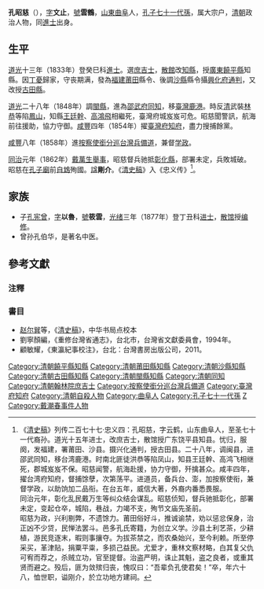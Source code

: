 {{明清人物信息框
| 姓名 = 孔昭慈
| 原名 =
| 圖片名稱= 
| 圖片大小 = 220px
| 圖片說明 = 
| 最高職務 = 按察使銜分巡臺灣兵備道兼督學政
| 國家 = 大清
| 爵位 =
| 籍貫 = [[山東|山東]][[曲阜縣|曲阜縣]]
| 族裔 = 漢族
| 旗籍 = 
| 字號 = 字文止，號雲鶴
| 室名 = 
| 諡號 = 
| 出生日期 = [[乾隆|乾隆]]六十年（1795年）
| 出生地點 = [[山東|山東]][[兗州府|兗州府]][[曲阜縣|曲阜縣]]
| 逝世日期 = [[同治|同治]]二年（1862年）
| 逝世地點 = [[福建|福建]][[臺灣府|臺灣府]][[彰化縣_(清朝)|彰化縣]]
| 墓葬 =
| 配偶 =
| 親屬 = [[孔憲曾|孔憲曾]]（子）<br />孔伯華（曾孫）
| 出身 = 
*道光十三年癸巳科同進士出身
| 經歷 = 
| 著作 =
}}

'''孔昭慈'''（{{bd|1795年||1862年||catIdx=K孔}}），[[表字|字]]'''文止'''，[[號|號]]'''雲鶴'''，[[山東|山東]][[曲阜|曲阜]]人，[[孔子|孔子]][[孔子世家|七十一代孫]]，属大宗户，[[清朝|清朝]]政治人物，同[[進士|進士]]出身。

==生平==
[[道光|道光]]十三年（1833年）登癸巳科[[進士|進士]]。選[[庶吉士|庶吉士]]，[[散館|散館]]改[[知縣|知縣]]，授[[廣東|廣東]][[饒平縣|饒平縣]]知縣。因[[丁憂|丁憂]]歸家，守丧期满，發為[[福建|福建]][[莆田縣|莆田]]縣令、後調[[沙縣|沙縣]]縣令攝[[興化府|興化府]][[通判|通判]]，又改授[[古田縣|古田縣]]。

[[道光|道光]]二十八年（1848年）調[[閩縣|閩縣]]，進為[[邵武府|邵武府]][[同知|同知]]，移[[臺灣|臺灣]][[鹿港|鹿港]]。時反[[清|清]]武裝[[林恭|林恭]]等陷[[鳳山縣_(台灣)|鳳山]]，知縣[[王廷幹|王廷幹]]、[[高鴻飛|高鴻飛]]相繼死，臺灣府城岌岌可危。昭慈聞警訊，航海前往援助，協力守御。[[咸豐|咸豐]]四年（1854年）擢[[臺灣府知府|臺灣府知府]]，盡力搜捕餘黨。

[[咸豐|咸豐]]八年（1858年）進[[按察使銜分巡台灣兵備道|按察使銜分巡台灣兵備道]]，兼督[[学政|学政]]。

[[同治|同治]]元年（1862年）[[戴萬生|戴萬生]][[戴潮春事件|舉事]]，昭慈督兵驰抵[[彰化縣_(清朝)|彰化縣]]，部署未定，兵敗城破。昭慈在[[孔子廟|孔子廟]]前[[自鴆|自鴆]]殉國。[[諡|諡]]'''剛介'''。《[[清史稿|清史稿]]》入《忠义传》<ref>《[[清史稿|清史稿]]》列传二百七十七·忠义四：孔昭慈，字云鹤，山东曲阜人，至圣七十一代裔孙。道光十五年进士，改庶吉士，散馆授广东饶平县知县。忧归，服阕，发福建，署莆田、沙县。摄兴化通判，授古田县。二十八年，调闽县，进邵武同知，移台湾鹿港。时南北匪徒洪恭等陷凤山，知县王廷幹、高鸿飞相继死，郡城岌岌不保。昭慈闻警，航海赴援，协力守御，歼擒甚众。咸丰四年，擢台湾府知府，督捕馀孽，次第荡平。进道员，备兵台、澎，加按察使衔，兼督学政，以助饷加二品衔。在台五年，威信大著，外裔内番悉畏服。<br>同治元年，彰化乱民戴万生等纠众结会谋乱。昭慈侦知，督兵驰抵彰化，部署未定，变起仓卒，城陷，巷战，力竭不支，殉节文庙先圣前。<br>昭慈为政，兴利剔弊，不遗馀力。莆田俗好斗，推诚谕禁，劝以惩忿保身，治正凶不少贷，民惮法罢斗。邑多孔氏寄籍，为创立义学。沙县土利艺茶，少耕植，游民竞逐末，暇则事攘夺。为拔茶禁之，而农桑始兴，至今利赖。所至停采买，革津贴，捐粟平粜，多损己益民。尤爱才，重林文察材略，白其复父仇可宥而荐之，杀贼立功，官至提督。治盗严明，诛止其魁，盗之良者，或重其贤而避之。殁后，匪为敛殡归丧，愧叹曰：“吾辈负孔使君矣！”卒，年六十八，恤世职，谥刚介，於立功地方建祠。</ref>。

==家族==
*子[[孔宪曾|孔宪曾]]，[[表字|字]]'''以魯'''，[[號|號]]'''筱雲'''，[[光绪|光绪]]三年（1877年）登丁丑科[[进士|进士]]，[[散馆|散馆]]授[[编修|编修]]。
*曾孙孔伯华，是著名中医。

==參考文獻==
===注釋===
{{reflist}}

===書目===
*[[赵尔巽|赵尔巽]]等，《[[清史稿|清史稿]]》，中华书局点校本
*劉寧顏編，《重修台灣省通志》，台北市，台灣省文獻委員會，1994年。
*顧敏耀，《東瀛紀事校注》，台北：台灣書房出版公司，2011。

{{start box}}
{{s-off}}
{{s-before|[[裕鐸|裕鐸]]}}
{{s-title|[[福建|福建]][[臺灣府知府|臺灣府知府]]|<small>咸豐六年（1856年）上任</small>}}
{{s-after|[[洪毓琛|洪毓琛]]}}
{{s-before|[[裕鐸|裕鐸]]}}
{{s-title|[[按察使銜分巡台灣兵備道|按察使銜分巡台灣兵備道]]|<small>咸豐八年（1858年）上任</small>}}
{{s-after|[[洪毓琛|洪毓琛]]}}
{{end box}}
{{臺灣統治者}}
{{道光十三年癸巳科殿試金榜}}

{{DEFAULTSORT:Kong孔}}
[[Category:清朝饒平縣知縣|Category:清朝饒平縣知縣]]
[[Category:清朝莆田縣知縣|Category:清朝莆田縣知縣]]
[[Category:清朝沙縣知縣|Category:清朝沙縣知縣]]
[[Category:清朝古田縣知縣|Category:清朝古田縣知縣]]
[[Category:清朝閩縣知縣|Category:清朝閩縣知縣]]
[[Category:清朝同知|Category:清朝同知]]
[[Category:清朝翰林院庶吉士|Category:清朝翰林院庶吉士]]
[[Category:按察使銜分巡台灣兵備道|Category:按察使銜分巡台灣兵備道]]
[[Category:臺灣府知府|Category:臺灣府知府]]
[[Category:清朝自殺人物|Category:清朝自殺人物]]
[[Category:曲阜人|Category:曲阜人]]
[[Category:孔子七十一代孫|Category:孔子七十一代孫]]
[[Category:孔姓|Z]]
[[Category:戴潮春事件人物|Category:戴潮春事件人物]]